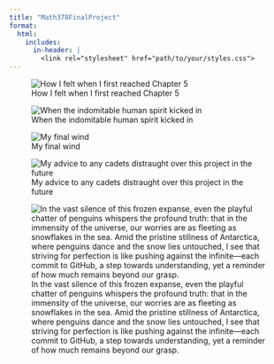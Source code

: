 ```yaml
---
title: "Math378FinalProject"
format:
  html:
    includes:
      in-header: |
        <link rel="stylesheet" href="path/to/your/styles.css">
---
```


![How I felt when I first reached Chapter 5](images/crying.png){fig-align="center"}

![When the indomitable human spirit kicked in](images/holy.jpg){fig-align="center"}

![My final wind](images/angry.jpg){fig-align="center"}

![My advice to any cadets distraught over this project in the future](images/sysophus.jpg){fig-align="center"}

![In the vast silence of this frozen expanse, even the playful chatter of penguins whispers the profound truth: that in the immensity of the universe, our worries are as fleeting as snowflakes in the sea. Amid the pristine stillness of Antarctica, where penguins dance and the snow lies untouched, I see that striving for perfection is like pushing against the infinite—each commit to GitHub, a step towards understanding, yet a reminder of how much remains beyond our grasp.](images/Nirvana.webp){fig-align="center"}
